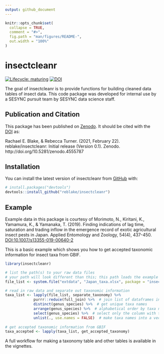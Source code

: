 ```yaml
---
output: github_document
---
```


<!-- README.md is generated from README.Rmd. Please edit that file -->

```r
knitr::opts_chunk$set(
  collapse = TRUE,
  comment = "#>",
  fig.path = "man/figures/README-",
  out.width = "100%"
)
```

# insectcleanr

<!-- badges: start -->
[![Lifecycle: maturing](https://img.shields.io/badge/lifecycle-maturing-blue.svg)](https://www.tidyverse.org/lifecycle/#maturing)  [![DOI](https://zenodo.org/badge/314375251.svg)](https://zenodo.org/badge/latestdoi/314375251)
<!-- badges: end -->

The goal of insectcleanr is to provide functions for building cleaned data tables of insect data.  This code package was developed for internal use by a SESYNC pursuit team by SESYNC data science staff. 

## Publication and Citation

This package has been published on [Zenodo](https://zenodo.org/record/4555787).  It should be cited with the [DOI](https://doi.org/10.5281/zenodo.4555787) as:  

Rachael E. Blake, & Rebecca Turner. (2021, February 22). reblake/insectcleanr: Initial release (Version 0.1). Zenodo. http://doi.org/10.5281/zenodo.4555787

## Installation

You can install the latest version of insectcleanr from [GitHub](https://github.com/reblake/insectcleanr) with:

```r
# install.packages("devtools")
devtools::install_github("reblake/insectcleanr")
```

## Example

Example data in this package is courtesy of 
Morimoto, N., Kiritani, K., Yamamura, K., & Yamanaka, T. (2019). Finding indications of lag time, saturation and trading inflow in the emergence record of exotic agricultural insect pests in Japan. Applied Entomology and Zoology, 54(4), 437-450. [DOI:10.1007/s13355-019-00640-2](https://doi.org/10.1007/s13355-019-00640-2)

This is a basic example which shows you how to get accepted taxonomic information for insect taxa from GBIF.

```r
library(insectcleanr)

# list the path(s) to your raw data files
# your path will look different than this; this path loads the example data included in this package
file_list <- system.file("extdata", "Japan_taxa.xlsx", package = "insectcleanr", mustWork = TRUE)

# read in raw data and separate out taxonomic information
taxa_list <- lapply(file_list, separate_taxonomy) %>%
             purrr::reduce(full_join) %>%  # join list of dataframes into one dataframe
             distinct(genus_species) %>%  # get unique taxa names
             arrange(genus_species) %>%  # alphabetical order by taxa name
             select(genus_species) %>%  # select only the column with taxa names
             unlist(., use.names = FALSE)  # make taxa names into a vector
              
# get accepted taxonomic information from GBIF
taxa_accepted <- lapply(taxa_list, get_accepted_taxonomy)
```

A full workflow for making a taxonomy table and other tables is available in the vignettes. 


